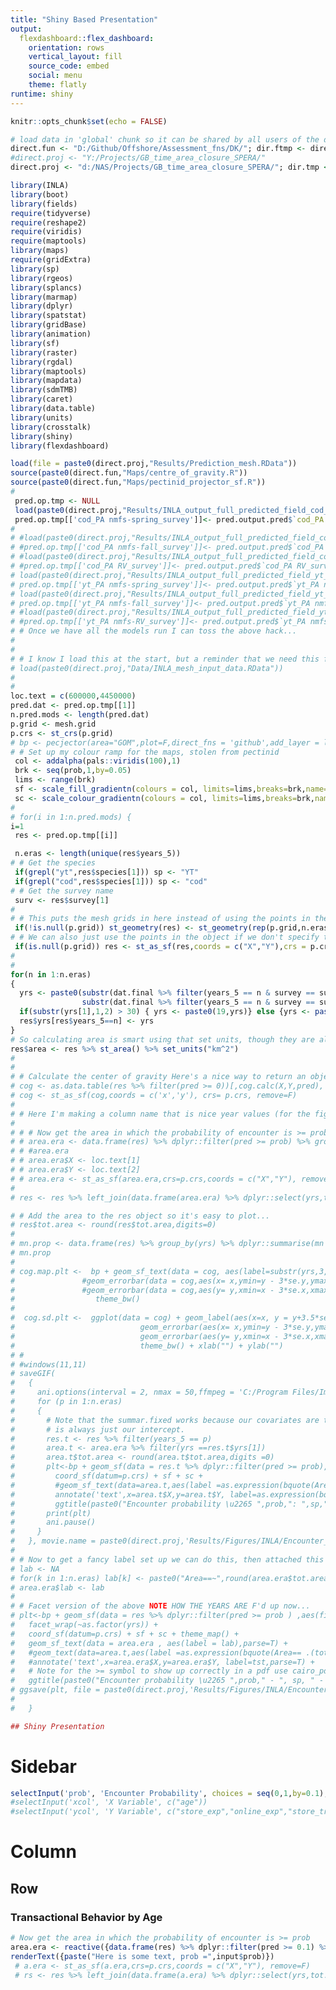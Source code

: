 ```yaml
---
title: "Shiny Based Presentation"
output: 
  flexdashboard::flex_dashboard:
    orientation: rows
    vertical_layout: fill
    source_code: embed
    social: menu
    theme: flatly
runtime: shiny
---
```



```r
knitr::opts_chunk$set(echo = FALSE)
```

```r
# load data in 'global' chunk so it can be shared by all users of the dashboard
direct.fun <- "D:/Github/Offshore/Assessment_fns/DK/"; dir.ftmp <- direct.fun
#direct.proj <- "Y:/Projects/GB_time_area_closure_SPERA/"
direct.proj <- "d:/NAS/Projects/GB_time_area_closure_SPERA/"; dir.tmp <- direct.proj

library(INLA)
library(boot)
library(fields)
require(tidyverse)
require(reshape2)
require(viridis)
require(maptools)
library(maps)
require(gridExtra)
library(sp)
library(rgeos)
library(splancs)
library(marmap)
library(dplyr)
library(spatstat)
library(gridBase)
library(animation)
library(sf)
library(raster)
library(rgdal)
library(maptools)
library(mapdata)
library(sdmTMB)
library(caret)
library(data.table)
library(units)
library(crosstalk)
library(shiny)
library(flexdashboard)

load(file = paste0(direct.proj,"Results/Prediction_mesh.RData"))
source(paste0(direct.fun,"Maps/centre_of_gravity.R"))
source(paste0(direct.fun,"Maps/pectinid_projector_sf.R"))
#
 pred.op.tmp <- NULL
 load(paste0(direct.proj,"Results/INLA_output_full_predicted_field_cod_PA_nmfs-spring.RData"))
 pred.op.tmp[['cod_PA nmfs-spring_survey']]<- pred.output.pred$`cod_PA nmfs-spring_survey`
#
# #load(paste0(direct.proj,"Results/INLA_output_full_predicted_field_cod_PA_nmfs-fall.RData"))
# #pred.op.tmp[['cod_PA nmfs-fall_survey']]<- pred.output.pred$`cod_PA nmfs-fall_survey`
# #load(paste0(direct.proj,"Results/INLA_output_full_predicted_field_cod_PA_RV.RData"))
# #pred.op.tmp[['cod_PA RV_survey']]<- pred.output.pred$`cod_PA RV_survey`
# load(paste0(direct.proj,"Results/INLA_output_full_predicted_field_yt_PA_nmfs-spring.RData"))
# pred.op.tmp[['yt_PA nmfs-spring_survey']]<- pred.output.pred$`yt_PA nmfs-spring_survey`
# load(paste0(direct.proj,"Results/INLA_output_full_predicted_field_yt_PA_nmfs-fall.RData"))
# pred.op.tmp[['yt_PA nmfs-fall_survey']]<- pred.output.pred$`yt_PA nmfs-fall_survey`
# #load(paste0(direct.proj,"Results/INLA_output_full_predicted_field_yt_PA_RV.RData"))
# #pred.op.tmp[['yt_PA nmfs-RV_survey']]<- pred.output.pred$`yt_PA nmfs-RV_survey`
# # Once we have all the models run I can toss the above hack...
#
#
# # I know I load this at the start, but a reminder that we need this for inside this function to get the dat.final object...
# load(paste0(direct.proj,"Data/INLA_mesh_input_data.RData"))
#
#
loc.text = c(600000,4450000)
pred.dat <- pred.op.tmp[[1]]
n.pred.mods <- length(pred.dat)
p.grid <- mesh.grid
p.crs <- st_crs(p.grid)
# bp <- pecjector(area="GOM",plot=F,direct_fns = 'github',add_layer = list(eez = 'eez',nafo = 'main',scale.bar = 'tl'),c_sys = 32619,buffer = 0.05)
# # Set up my colour ramp for the maps, stolen from pectinid
 col <- addalpha(pals::viridis(100),1)
 brk <- seq(prob,1,by=0.05)
 lims <- range(brk)
 sf <- scale_fill_gradientn(colours = col, limits=lims,breaks=brk,name="Probability")
 sc <- scale_colour_gradientn(colours = col, limits=lims,breaks=brk,name="Probability")
#
# for(i in 1:n.pred.mods) {
i=1
 res <- pred.op.tmp[[i]]

 n.eras <- length(unique(res$years_5))
# # Get the species
 if(grepl("yt",res$species[1])) sp <- "YT"
 if(grepl("cod",res$species[1])) sp <- "cod"
# # Get the survey name
 surv <- res$survey[1]
#
# # This puts the mesh grids in here instead of using the points in the object, this just makes for a nicer output object.
 if(!is.null(p.grid)) st_geometry(res) <- st_geometry(rep(p.grid,n.eras))
# # We can also just use the points in the object if we don't specify the prediction grid.
 if(is.null(p.grid)) res <- st_as_sf(res,coords = c("X","Y"),crs = p.crs)
#
#
for(n in 1:n.eras)
{
  yrs <- paste0(substr(dat.final %>% filter(years_5 == n & survey == surv) %>% summarise(min = min(year)),3,4),"-",
                substr(dat.final %>% filter(years_5 == n & survey == surv) %>% summarise(max = max(year)),3,4))
  if(substr(yrs[1],1,2) > 30) { yrs <- paste0(19,yrs)} else {yrs <- paste0(20,yrs)}
  res$yrs[res$years_5==n] <- yrs
}
# So calculating area is smart using that set units, though they are all idenitcal...
res$area <- res %>% st_area() %>% set_units("km^2")
#
#
# # Calculate the center of gravity Here's a nice way to return an object with multiple ouptuts
# cog <- as.data.table(res %>% filter(pred >= 0))[,cog.calc(X,Y,pred), by = yrs]
# cog <- st_as_sf(cog,coords = c('x','y'), crs= p.crs, remove=F)
# 
# # Here I'm making a column name that is nice year values (for the figure title) rather than just era 1, etc...
# 
# # # Now get the area in which the probability of encounter is >= prob
# # area.era <- data.frame(res) %>% dplyr::filter(pred >= prob) %>% group_by(yrs) %>% summarize(tot.area = sum(area))
# # #area.era
# # area.era$X <- loc.text[1]
# # area.era$Y <- loc.text[2]
# # area.era <- st_as_sf(area.era,crs=p.crs,coords = c("X","Y"), remove=F)
# 
# res <- res %>% left_join(data.frame(area.era) %>% dplyr::select(yrs,tot.area),by= "yrs")

# # Add the area to the res object so it's easy to plot...
# res$tot.area <- round(res$tot.area,digits=0)
#
# mn.prop <- data.frame(res) %>% group_by(yrs) %>% dplyr::summarise(mn = mean(pred),med = median(pred), sd = sd(pred))
# mn.prop
#
# cog.map.plt <-  bp + geom_sf_text(data = cog, aes(label=substr(yrs,3,8)),size=2) +
#               #geom_errorbar(data = cog,aes(x= x,ymin=y - 3*se.y,ymax=y + 3*se.y),colour = "blue",width=0)  +
#               #geom_errorbar(data = cog,aes(y= y,xmin=x - 3*se.x,xmax=x + 3*se.x),colour = "blue",width=0)  +
#                  theme_bw()
#
#  cog.sd.plt <-  ggplot(data = cog) + geom_label(aes(x=x, y = y+3.5*se.y,label=substr(yrs,3,8)),size=4) +
#                            geom_errorbar(aes(x= x,ymin=y - 3*se.y,ymax=y + 3*se.y),colour = "blue",width=0)  +
#                            geom_errorbar(aes(y= y,xmin=x - 3*se.x,xmax=x + 3*se.x),colour = "blue",width=0)  +
#                            theme_bw() + xlab("") + ylab("")
# #
# #windows(11,11)
# saveGIF(
#   {
#     ani.options(interval = 2, nmax = 50,ffmpeg = 'C:/Program Files/ImageMagick-7.0.8-Q16/ffmpeg.exe')
#     for (p in 1:n.eras)
#     {
#       # Note that the summar.fixed works because our covariates are treated as random walks which makes them random effects so our only fixed term
#       # is always just our intercept.
#       res.t <- res %>% filter(years_5 == p)
#       area.t <- area.era %>% filter(yrs ==res.t$yrs[1])
#       area.t$tot.area <- round(area.t$tot.area,digits =0)
#       plt<-bp + geom_sf(data = res.t %>% dplyr::filter(pred >= prob),aes(fill = pred,colour=pred))+ # facet_wrap(~years_5) +
#         coord_sf(datum=p.crs) + sf + sc +
#         #geom_sf_text(data=area.t,aes(label =as.expression(bquote(Area== .(tot.area)~km^2)),parse=T) ) +
#         annotate('text',x=area.t$X,y=area.t$Y, label=as.expression(bquote(Area== .(area.t$tot.area)~km^2)),parse=T) +
#         ggtitle(paste0("Encounter probability \u2265 ",prob,": ",sp,"-",surv,' survey(',area.t$yrs[1],")"))
#       print(plt)
#       ani.pause()
#     }
#   }, movie.name = paste0(direct.proj,'Results/Figures/INLA/Encounter_probability_lte_',prob,"-",sp,"-",surv,'_survey.gif'), ani.width = 800, ani.height = 800)
#
# # Now to get a fancy label set up we can do this, then attached this to the area.era object
# lab <- NA
# for(k in 1:n.eras) lab[k] <- paste0("Area==~",round(area.era$tot.area[k],digits=0),"*km^2")
# area.era$lab <- lab
#
# # Facet version of the above NOTE HOW THE YEARS ARE F'd up now...
# plt<-bp + geom_sf(data = res %>% dplyr::filter(pred >= prob ) ,aes(fill = pred,colour=pred))+
#   facet_wrap(~as.factor(yrs)) +
#   coord_sf(datum=p.crs) + sf + sc + theme_map() +
#   geom_sf_text(data = area.era , aes(label = lab),parse=T) +
#   #geom_text(data=area.t,aes(label =as.expression(bquote(Area== .(tot.area)~km^2)),parse=T) ) +
#   #annotate('text',x=area.era$X,y=area.era$Y, label=tst,parse=T) +
#   # Note for the >= symbol to show up correctly in a pdf use cairo_pdf rather than just pdf! Just trying to avoid using an expression here..
#   ggtitle(paste0("Encounter probability \u2265 ",prob," - ", sp, " - ", surv, " survey"))
# ggsave(plt, file = paste0(direct.proj,'Results/Figures/INLA/Encounter_probability_lte_',prob,"-",sp,"-",surv,'_survey.png'),width = 11,height = 11,units = 'in')
#
#   }

## Shiny Presentation
```

Sidebar {.sidebar data-width=350}
======================================================================

```r
selectInput('prob', 'Encounter Probability', choices = seq(0,1,by=0.1),selected = 0.5)
#selectInput('xcol', 'X Variable', c("age"))
#selectInput('ycol', 'Y Variable', c("store_exp","online_exp","store_trans","online_trans"))
```

Column {}
======================================================================
Row {data-width=650}
-----------------------------------------------------------------------
### Transactional Behavior by Age

```r
# Now get the area in which the probability of encounter is >= prob
area.era <- reactive({data.frame(res) %>% dplyr::filter(pred >= 0.1) %>% group_by(yrs) %>% summarize(tot.area = sum(area))})
renderText({paste("Here is some text, prob =",input$prob)})
 # a.era <- st_as_sf(a.era,crs=p.crs,coords = c("X","Y"), remove=F)
 # rs <- res %>% left_join(data.frame(a.era) %>% dplyr::select(yrs,tot.area),by= "yrs")

```

